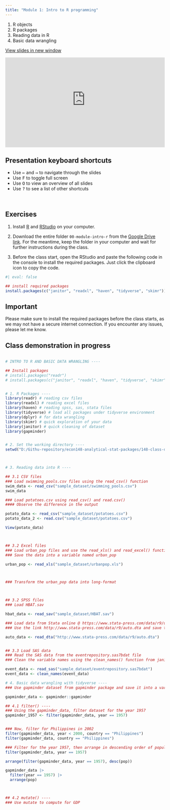 ---
title: "Module 1: Intro to R programming"
---

1.  R objects
2.  R packages
3.  Reading data in R
4.  Basic data wrangling

<a href="https://econ148-analytical-stat-package.github.io/econ148-lecture/module-intro-r" target="_blank" class="btn-slides">View slides in new window</a>

::: {.box style="padding-bottom:56.25%; position:relative; display:block; width: 100%"}
<iframe width="100%" height="100%" src="https://econ148-analytical-stat-package.github.io/econ148-lecture/module-intro-r" frameborder="0" allowfullscreen style="position:absolute; top:0; left: 0">

</iframe>
:::

:::: callout-tip
## Presentation keyboard shortcuts

::: text-line-space
<ul>

<li>Use <kbd>←</kbd> and <kbd>→</kbd> to navigate through the slides</li>

<li>Use <kbd>F</kbd> to toggle full screen</li>

<li>Use <kbd>O</kbd> to view an overview of all slides</li>

<li>Use <kbd>?</kbd> to see a list of other shortcuts</li>

</ul>
:::
::::

<br>

## Exercises

1.  Install [R](https://cran.r-project.org/bin/windows/base/) and [RStudio](https://posit.co/download/rstudio-desktop/) on your computer.

2.  Download the entire folder `00-module-intro-r` from the [Google Drive link](https://drive.google.com/drive/folders/10EwKKO1SxHdZSWWO1ko2WUFIOIRZM0HU?usp=sharing). For the meantime, keep the folder in your computer and wait for further instructions during the class.

3.  Before the class start, open the RStudio and paste the following code in the console to install the required packages. Just click the clipboard icon to copy the code.

```{r}
#| eval: false

## install required packages
install.packages(c("janitor", "readxl", "haven", "tidyverse", "skimr"))
```

::: callout-warning
## Important

Please make sure to install the required packages before the class starts, as we may not have a secure internet connection. If you encounter any issues, please let me know.
:::

## Class demonstration in progress

``` r

# INTRO TO R AND BASIC DATA WRANGLING ----

## Install packages
# install.packages("readr")
# install.packages(c("janitor", "readxl", "haven", "tidyverse", "skimr"))


# 1. R Packages ----
library(readr) # reading csv files
library(readxl) # reading excel files
library(haven) # reading spss, sas, stata files
library(tidyverse) # load all packages under tidyverse environment
library(dplyr) # for data wrangling
library(skimr) # quick exploration of your data
library(janitor) # quick cleaning of dataset
library(gapminder)


# 2. Set the working directory ----
setwd("D:/Githu-repository/econ148-analytical-stat-packages/148-class-demo/00-module-intro-r")



# 3. Reading data into R ----

## 3.1 CSV files
### Load swimming_pools.csv files using the read_csv() function
swim_data <- read_csv("sample_dataset/swimming_pools.csv")
swim_data

### Load potatoes.csv using read_csv() and read.csv()
#### Observe the difference in the output

potato_data <- read_csv("sample_dataset/potatoes.csv")
potato_data_2 <- read.csv("sample_dataset/potatoes.csv")

View(potato_data)



## 3.2 Excel files
### Load urban_pop files and use the read_xls() and read_excel() functions
### Save the data into a variable named urban_pop

urban_pop <- read_xls("sample_dataset/urbanpop.xls")



### Transform the urban_pop data into long-format



## 3.2 SPSS files
### Load HBAT.sav

hbat_data <- read_sav("sample_dataset/HBAT.sav")

### Load data from Stata online @ https://www.stata-press.com/data/r9/u.html
### Use the link http://www.stata-press.com/data/r9/auto.dta and save the data into a variable named auto

auto_data <- read_dta("http://www.stata-press.com/data/r9/auto.dta")


## 3.3 Load SAS data
### Read the SAS data from the eventrepository.sas7bdat file
### Clean the variable names using the clean_names() function from janitor package

event_data <- read_sas("sample_dataset/eventrepository.sas7bdat")
event_data <- clean_names(event_data)

# 4. Basic data wrangling with tidyverse ----
### Use gapminder dataset from gapminder package and save it into a variable named gapminder_data

gapminder_data <- gapminder::gapminder

## 4.1 filter() ----
### Using the gapminder_data, filter dataset for the year 1957
gapminder_1957 <- filter(gapminder_data, year == 1957)


### Now, filter for Philippines in 2002
filter(gapminder_data, year < 2000, country == "Philippines")
filter(gapminder_data, country == "Philippines")

### Filter for the year 1957, then arrange in descending order of population
filter(gapminder_data, year == 1957)

arrange(filter(gapminder_data, year == 1957), desc(pop))

gapminder_data |> 
  filter(year == 1957) |> 
  arrange(pop)



## 4.2 mutate() ----
### Use mutate to compute for GDP
```
